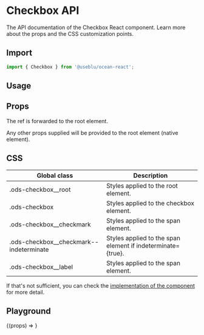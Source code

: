 
<Meta title="Components/Checkbox" component={Checkbox} />

# Checkbox API

The API documentation of the Checkbox React component. Learn more about the props and the CSS customization points.

## Import

```javascript
import { Checkbox } from '@useblu/ocean-react';
```

## Usage

<Canvas withSource="open" withToolbar>
  <Story name="usage">
    <Checkbox id="checkbox-usage" label="Label" checked readOnly />
  </Story>
</Canvas>

## Props

<ArgsTable of="." />

The ref is forwarded to the root element.

Any other props supplied will be provided to the root element (native element).

## CSS

| Global class                              | Description                                                 |
| ----------------------------------------- | ----------------------------------------------------------- |
| .ods-checkbox\_\_root                     | Styles applied to the root element.                         |
| .ods-checkbox                             | Styles applied to the checkbox element.                     |
| .ods-checkbox\_\_checkmark                | Styles applied to the span element.                         |
| .ods-checkbox\_\_checkmark--indeterminate | Styles applied to the span element if indeterminate={true}. |
| .ods-checkbox\_\_label                    | Styles applied to the span element.                         |

If that's not sufficient, you can check the [implementation of the component](https://github.com/ocean-ds/ocean-web/blob/master/packages/ocean-react/src/Checkbox/Checkbox.tsx) for more detail.

## Playground

<Canvas>
  <Story
    name="playground"
    args={{
      label: 'Label',
      disabled: false,
      indeterminate: false,
      error: false,
    }}
    argTypes={{
      label: {
        control: 'text',
      },
      disabled: {
        control: 'boolean',
      },
      indeterminate: {
        control: 'boolean',
      },
      error: {
        control: 'boolean',
      },
    }}
  >
    {(props) => <Checkbox id="checkbox-playground" {...props} />}
  </Story>
</Canvas>
